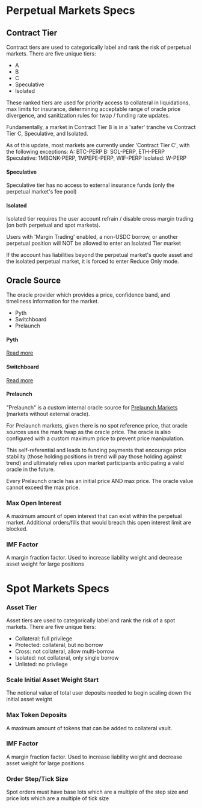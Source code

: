 # Perpetual Markets Specs

## Contract Tier
Contract tiers are used to categorically label and rank the risk of perpetual markets. There are five unique tiers:
- A
- B
- C
- Speculative
- Isolated

These ranked tiers are used for priority access to collateral in liquidations, max limits for insurance, determining acceptable range of oracle price divergence, and sanitization rules for twap / funding rate updates.

Fundamentally, a market in Contract Tier B is in a 'safer' tranche vs Contract Tier C, Speculative, and Isolated. 

As of this update, most markets are currently under 'Contract Tier C', with the following exceptions:
A: BTC-PERP
B: SOL-PERP, ETH-PERP
Speculative: 1MBONK-PERP, 1MPEPE-PERP, WIF-PERP
Isolated: W-PERP

#### Speculative
Speculative tier has no access to external insurance funds (only the perpetual market's fee pool)

#### Isolated
Isolated tier requires the user account refrain / disable cross margin trading (on both perpetual and spot markets). 

Users with 'Margin Trading' enabled, a non-USDC borrow, or another perpetual position will NOT be allowed to enter an Isolated Tier market

If the account has liabilities beyond the perpetual market's quote asset and the isolated perpetual market, it is forced to enter Reduce Only mode.

## Oracle Source
The oracle provider which provides a price, confidence band, and timeliness information for the market.
- Pyth
- Switchboard
- Prelaunch

#### Pyth
[Read more](https://docs.pyth.network/home)

#### Switchboard
[Read more](https://docs.switchboard.xyz/)

#### Prelaunch

"Prelaunch" is a custom internal oracle source for [Prelaunch Markets](/trading/prelaunch-markets) (markets without external oracle).

For Prelaunch markets, given there is no spot reference price, that oracle sources uses the mark twap as the oracle price. The oracle is also configured with a custom maximum price to prevent price manipulation. 

This self-referential and leads to funding payments that encourage price stability (those holding positions in trend will pay those holding against trend) and ultimately relies upon market participants anticipating a valid oracle in the future.

Every Prelaunch oracle has an initial price AND max price. The oracle value cannot exceed the max price.

### Max Open Interest
A maximum amount of open interest that can exist within the perpetual market. Additional orders/fills that would breach this open interest limit are blocked.

### IMF Factor
A margin fraction factor. Used to increase liability weight and decrease asset weight for large positions


# Spot Markets Specs

### Asset Tier
Asset tiers are used to categorically label and rank the risk of a spot markets. There are five unique tiers:

 - Collateral:  full privilege
 - Protected: collateral, but no borrow
 - Cross: not collateral, allow multi-borrow
 - Isolated: not collateral, only single borrow
 - Unlisted: no privilege

### Scale Initial Asset Weight Start
The notional value of total user deposits needed to begin scaling down the initial asset weight

### Max Token Deposits
A maximum amount of tokens that can be added to collateral vault.

### IMF Factor
A margin fraction factor. Used to increase liability weight and decrease asset weight for large positions

### Order Step/Tick Size
Spot orders must have base lots which are a multiple of the step size and price lots which are a multiple of tick size
